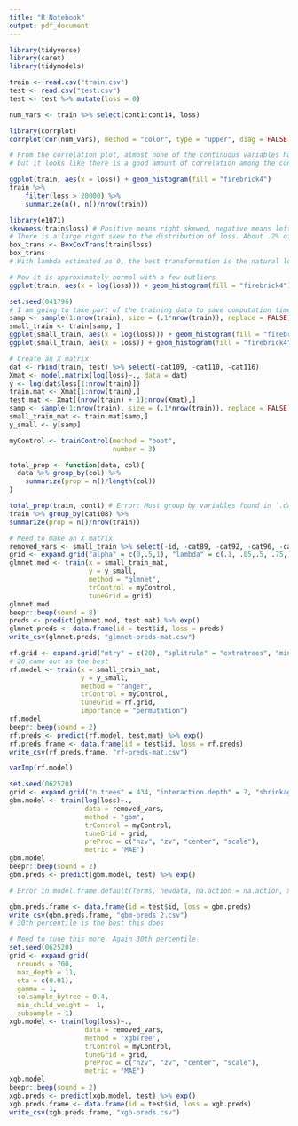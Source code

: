 ```yaml
---
title: "R Notebook"
output: pdf_document
---
```


```r
library(tidyverse)
library(caret)
library(tidymodels)

train <- read.csv("train.csv")
test <- read.csv("test.csv")
test <- test %>% mutate(loss = 0)
```

```r
num_vars <- train %>% select(cont1:cont14, loss)

library(corrplot)
corrplot(cor(num_vars), method = "color", type = "upper", diag = FALSE, addCoef.col = "black", number.digits = 2)

# From the correlation plot, almost none of the continuous variables have a strong correlation with the loss,
# but it looks like there is a good amount of correlation among the continuous variables. Multicolinearity may be a problem with these
```

```r
ggplot(train, aes(x = loss)) + geom_histogram(fill = "firebrick4")
train %>%
    filter(loss > 20000) %>%
    summarize(n(), n()/nrow(train))

library(e1071)
skewness(train$loss) # Positive means right skewed, negative means left skewed
# There is a large right skew to the distribution of loss. About .2% of the observations have a loss greater than 20000
box_trans <- BoxCoxTrans(train$loss)
box_trans
# With lambda estimated as 0, the best transformation is the natural log of loss

# Now it is approximately normal with a few outliers
ggplot(train, aes(x = log(loss))) + geom_histogram(fill = "firebrick4")
```


```r

set.seed(041796)
# I am going to take part of the training data to save computation time
samp <- sample(1:nrow(train), size = (.1*nrow(train)), replace = FALSE)
small_train <- train[samp, ]
ggplot(small_train, aes(x = log(loss))) + geom_histogram(fill = "firebrick4")
ggplot(small_train, aes(x = loss)) + geom_histogram(fill = "firebrick4")
```

```r
# Create an X matrix 
dat <- rbind(train, test) %>% select(-cat109, -cat110, -cat116)
Xmat <- model.matrix(log(loss)~., data = dat)
y <- log(dat$loss[1:nrow(train)])
train.mat <- Xmat[1:nrow(train),]
test.mat <- Xmat[(nrow(train) + 1):nrow(Xmat),] 
samp <- sample(1:nrow(train), size = (.1*nrow(train)), replace = FALSE)
small_train_mat <- train.mat[samp,]
y_small <- y[samp]
```

```r
myControl <- trainControl(method = "boot",
                          number = 3)

total_prop <- function(data, col){
  data %>% group_by(col) %>% 
    summarize(prop = n()/length(col))
}

total_prop(train, cont1) # Error: Must group by variables found in `.data`. * Column `col` is not found.
train %>% group_by(cat108) %>%
summarize(prop = n()/nrow(train))

# Need to make an X matrix
removed_vars <- small_train %>% select(-id, -cat89, -cat92, -cat96, -cat99, -cat103, -cat106, -cat109, -cat110, -cat111, -cat113, -cat115, -cat116, -cat114, -cat112)
grid <- expand.grid("alpha" = c(0,.5,1), "lambda" = c(.1, .05,.5, .75, .0001))
glmnet.mod <- train(x = small_train_mat, 
                    y = y_small,
                    method = "glmnet",
                    trControl = myControl,
                    tuneGrid = grid)
glmnet.mod
beepr::beep(sound = 8)
preds <- predict(glmnet.mod, test.mat) %>% exp()
glmnet.preds <- data.frame(id = test$id, loss = preds)
write_csv(glmnet.preds, "glmnet-preds-mat.csv")
```

```r
rf.grid <- expand.grid("mtry" = c(20), "splitrule" = "extratrees", "min.node.size" = 1)
# 20 came out as the best
rf.model <- train(x = small_train_mat, 
                  y = y_small,
                  method = "ranger",
                  trControl = myControl,
                  tuneGrid = rf.grid, 
                  importance = "permutation")
rf.model
beepr::beep(sound = 2)
rf.preds <- predict(rf.model, test.mat) %>% exp()
rf.preds.frame <- data.frame(id = test$id, loss = rf.preds)
write_csv(rf.preds.frame, "rf-preds-mat.csv")
```

```r
varImp(rf.model)
```


```r
set.seed(062520)
grid <- expand.grid("n.trees" = 434, "interaction.depth" = 7, "shrinkage" = .05, "n.minobsinnode" = c(2, 5, 10, 20, 40))
gbm.model <- train(log(loss)~.,
                   data = removed_vars,
                   method = "gbm",
                   trControl = myControl,
                   tuneGrid = grid,
                   preProc = c("nzv", "zv", "center", "scale"),
                   metric = "MAE")
gbm.model
beepr::beep(sound = 2)
gbm.preds <- predict(gbm.model, test) %>% exp()

# Error in model.frame.default(Terms, newdata, na.action = na.action, xlev = object$xlevels) : factor cat90 has new levels E, F

gbm.preds.frame <- data.frame(id = test$id, loss = gbm.preds)
write_csv(gbm.preds.frame, "gbm-preds_2.csv")
# 30th percentile is the best this does
```

```r
# Need to tune this more. Again 30th percentile
set.seed(062520)
grid <- expand.grid(
  nrounds = 700, 
  max_depth = 11, 
  eta = c(0.01), 
  gamma = 1, 
  colsample_bytree = 0.4, 
  min_child_weight =  1,
  subsample = 1)
xgb.model <- train(log(loss)~.,
                   data = removed_vars,
                   method = "xgbTree",
                   trControl = myControl,
                   tuneGrid = grid,
                   preProc = c("nzv", "zv", "center", "scale"),
                   metric = "MAE")
xgb.model
beepr::beep(sound = 2)
xgb.preds <- predict(xgb.model, test) %>% exp()
xgb.preds.frame <- data.frame(id = test$id, loss = xgb.preds)
write_csv(xgb.preds.frame, "xgb-preds.csv")
```


